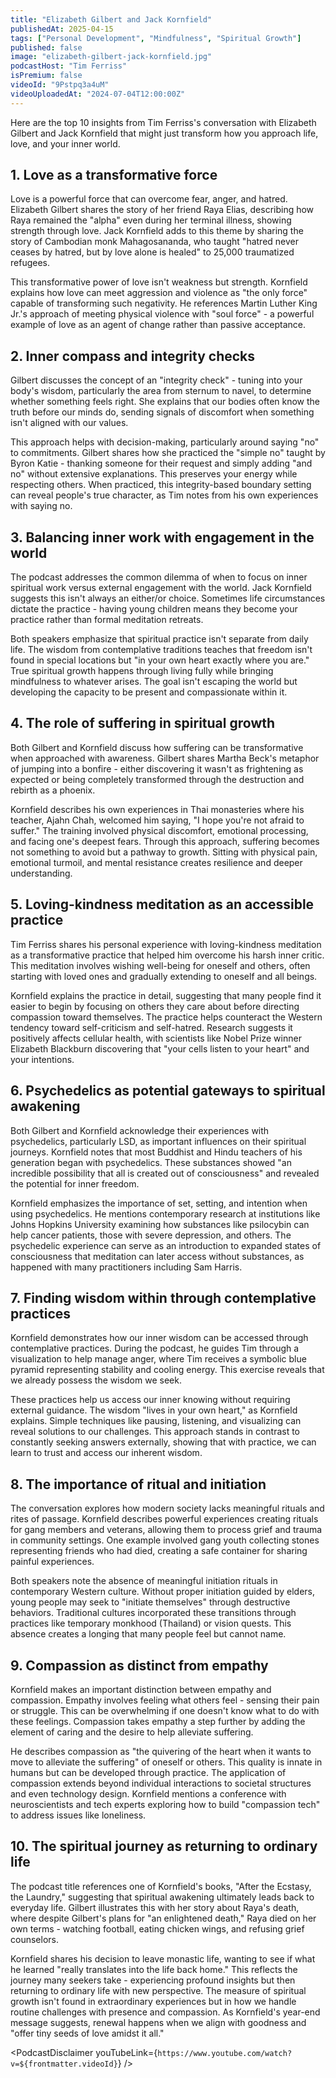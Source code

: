```yaml
---
title: "Elizabeth Gilbert and Jack Kornfield"
publishedAt: 2025-04-15
tags: ["Personal Development", "Mindfulness", "Spiritual Growth"]
published: false
image: "elizabeth-gilbert-jack-kornfield.jpg"
podcastHost: "Tim Ferriss"
isPremium: false
videoId: "9Pstpq3a4uM"
videoUploadedAt: "2024-07-04T12:00:00Z"
---
```



<PodcastSummaryPageLayout frontmatter={frontmatter}>

Here are the top 10 insights from Tim Ferriss's conversation with Elizabeth Gilbert and Jack Kornfield that might just transform how you approach life, love, and your inner world.

## 1. Love as a transformative force

Love is a powerful force that can overcome fear, anger, and hatred. Elizabeth Gilbert shares the story of her friend Raya Elias, describing how Raya remained the "alpha" even during her terminal illness, showing strength through love. Jack Kornfield adds to this theme by sharing the story of Cambodian monk Mahagosananda, who taught "hatred never ceases by hatred, but by love alone is healed" to 25,000 traumatized refugees.

This transformative power of love isn't weakness but strength. Kornfield explains how love can meet aggression and violence as "the only force" capable of transforming such negativity. He references Martin Luther King Jr.'s approach of meeting physical violence with "soul force" - a powerful example of love as an agent of change rather than passive acceptance.

## 2. Inner compass and integrity checks

Gilbert discusses the concept of an "integrity check" - tuning into your body's wisdom, particularly the area from sternum to navel, to determine whether something feels right. She explains that our bodies often know the truth before our minds do, sending signals of discomfort when something isn't aligned with our values.

This approach helps with decision-making, particularly around saying "no" to commitments. Gilbert shares how she practiced the "simple no" taught by Byron Katie - thanking someone for their request and simply adding "and no" without extensive explanations. This preserves your energy while respecting others. When practiced, this integrity-based boundary setting can reveal people's true character, as Tim notes from his own experiences with saying no.

## 3. Balancing inner work with engagement in the world

The podcast addresses the common dilemma of when to focus on inner spiritual work versus external engagement with the world. Jack Kornfield suggests this isn't always an either/or choice. Sometimes life circumstances dictate the practice - having young children means they become your practice rather than formal meditation retreats.

Both speakers emphasize that spiritual practice isn't separate from daily life. The wisdom from contemplative traditions teaches that freedom isn't found in special locations but "in your own heart exactly where you are." True spiritual growth happens through living fully while bringing mindfulness to whatever arises. The goal isn't escaping the world but developing the capacity to be present and compassionate within it.

## 4. The role of suffering in spiritual growth

Both Gilbert and Kornfield discuss how suffering can be transformative when approached with awareness. Gilbert shares Martha Beck's metaphor of jumping into a bonfire - either discovering it wasn't as frightening as expected or being completely transformed through the destruction and rebirth as a phoenix.

Kornfield describes his own experiences in Thai monasteries where his teacher, Ajahn Chah, welcomed him saying, "I hope you're not afraid to suffer." The training involved physical discomfort, emotional processing, and facing one's deepest fears. Through this approach, suffering becomes not something to avoid but a pathway to growth. Sitting with physical pain, emotional turmoil, and mental resistance creates resilience and deeper understanding.

## 5. Loving-kindness meditation as an accessible practice

Tim Ferriss shares his personal experience with loving-kindness meditation as a transformative practice that helped him overcome his harsh inner critic. This meditation involves wishing well-being for oneself and others, often starting with loved ones and gradually extending to oneself and all beings.

Kornfield explains the practice in detail, suggesting that many people find it easier to begin by focusing on others they care about before directing compassion toward themselves. The practice helps counteract the Western tendency toward self-criticism and self-hatred. Research suggests it positively affects cellular health, with scientists like Nobel Prize winner Elizabeth Blackburn discovering that "your cells listen to your heart" and your intentions.

## 6. Psychedelics as potential gateways to spiritual awakening

Both Gilbert and Kornfield acknowledge their experiences with psychedelics, particularly LSD, as important influences on their spiritual journeys. Kornfield notes that most Buddhist and Hindu teachers of his generation began with psychedelics. These substances showed "an incredible possibility that all is created out of consciousness" and revealed the potential for inner freedom.

Kornfield emphasizes the importance of set, setting, and intention when using psychedelics. He mentions contemporary research at institutions like Johns Hopkins University examining how substances like psilocybin can help cancer patients, those with severe depression, and others. The psychedelic experience can serve as an introduction to expanded states of consciousness that meditation can later access without substances, as happened with many practitioners including Sam Harris.

## 7. Finding wisdom within through contemplative practices

Kornfield demonstrates how our inner wisdom can be accessed through contemplative practices. During the podcast, he guides Tim through a visualization to help manage anger, where Tim receives a symbolic blue pyramid representing stability and cooling energy. This exercise reveals that we already possess the wisdom we seek.

These practices help us access our inner knowing without requiring external guidance. The wisdom "lives in your own heart," as Kornfield explains. Simple techniques like pausing, listening, and visualizing can reveal solutions to our challenges. This approach stands in contrast to constantly seeking answers externally, showing that with practice, we can learn to trust and access our inherent wisdom.

## 8. The importance of ritual and initiation

The conversation explores how modern society lacks meaningful rituals and rites of passage. Kornfield describes powerful experiences creating rituals for gang members and veterans, allowing them to process grief and trauma in community settings. One example involved gang youth collecting stones representing friends who had died, creating a safe container for sharing painful experiences.

Both speakers note the absence of meaningful initiation rituals in contemporary Western culture. Without proper initiation guided by elders, young people may seek to "initiate themselves" through destructive behaviors. Traditional cultures incorporated these transitions through practices like temporary monkhood (Thailand) or vision quests. This absence creates a longing that many people feel but cannot name.

## 9. Compassion as distinct from empathy

Kornfield makes an important distinction between empathy and compassion. Empathy involves feeling what others feel - sensing their pain or struggle. This can be overwhelming if one doesn't know what to do with these feelings. Compassion takes empathy a step further by adding the element of caring and the desire to help alleviate suffering.

He describes compassion as "the quivering of the heart when it wants to move to alleviate the suffering" of oneself or others. This quality is innate in humans but can be developed through practice. The application of compassion extends beyond individual interactions to societal structures and even technology design. Kornfield mentions a conference with neuroscientists and tech experts exploring how to build "compassion tech" to address issues like loneliness.

## 10. The spiritual journey as returning to ordinary life

The podcast title references one of Kornfield's books, "After the Ecstasy, the Laundry," suggesting that spiritual awakening ultimately leads back to everyday life. Gilbert illustrates this with her story about Raya's death, where despite Gilbert's plans for "an enlightened death," Raya died on her own terms - watching football, eating chicken wings, and refusing grief counselors.

Kornfield shares his decision to leave monastic life, wanting to see if what he learned "really translates into the life back home." This reflects the journey many seekers take - experiencing profound insights but then returning to ordinary life with new perspective. The measure of spiritual growth isn't found in extraordinary experiences but in how we handle routine challenges with presence and compassion. As Kornfield's year-end message suggests, renewal happens when we align with goodness and "offer tiny seeds of love amidst it all."

<PodcastDisclaimer
  youTubeLink={`https://www.youtube.com/watch?v=${frontmatter.videoId}`}
/>

</PodcastSummaryPageLayout>
